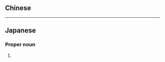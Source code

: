 ==Chinese==
{{zh-see|國俊}}

----

==Japanese==
{{ja-kanjitab|くに|とし}}

===Proper noun===
{{ja-pos|proper|くにとし}}

# {{given name|male|lang=ja|sort=くにとし}}